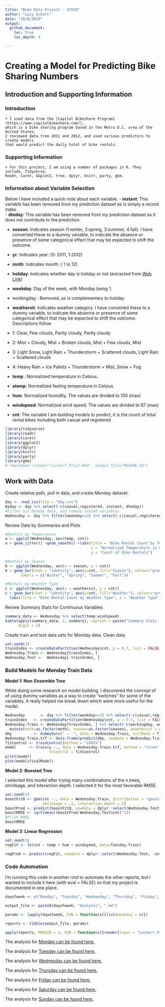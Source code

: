 ---
title: "Bike Data Project - ST558"
author: "Lucy Eckert"
date: "10/8/2020"
output:
  github_document:
    toc: true
    toc_depth: 4

---
# Creating a Model for Predicting Bike Sharing Numbers   

## Introduction and Supporting Information  

### Introduction
    + I used data from the [Capital Bikeshare Program](https://www.capitalbikeshare.com/), 
    which is a bike sharing program based in the Metro D.C. area of the United States. 
    I reviewed data from 2011 and 2012, and used various predictors to create models 
    that would predict the daily total of bike rentals.  
    
    
### Supporting Information  
    + For this project, I am using a number of packages in R. They include, Tidyverse, 
    Readr, Caret, GGplot2, tree, dplyr, knitr, party, gbm,    
    
### Information about Variable Selection  

Below I have included a quick note about each variable. 
- **instant**: This variable has been removed from my prediction dataset as is simply a record index.  
- **dteday**: This variable has been removed from my prediction dataset as it does not contribute to the prediction.  

- **season**: Indicates season (1:winter, 2:spring, 3:summer, 4:fall). I have converted these to a dummy variable, to indicate the absence or presence of some categorical effect that may be expected to shift the outcome.  

- **yr**: Indicates year: (0: 2011, 1:2012)  

- **mnth**: Indicates month: ( 1 to 12)  

- **holiday**: Indicates whether day is holiday or not (extracted from [Web Link](https://dchr.dc.gov/page/holiday-schedules))  

- **weekday**: Day of the week, with Monday being 1.  

- workingday : Removed, as is complementary to holiday  

+ **weathersit**:  Indicates weather category. I have converted these to a dummy variable, to indicate the absence or presence of some categorical effect that may be expected to shift the outcome. Descriptions follow
- 1: Clear, Few clouds, Partly cloudy, Partly cloudy
- 2: Mist + Cloudy, Mist + Broken clouds, Mist + Few clouds, Mist
- 3: Light Snow, Light Rain + Thunderstorm + Scattered clouds, Light Rain + Scattered clouds
- 4: Heavy Rain + Ice Pallets + Thunderstorm + Mist, Snow + Fog  

- **temp** : Normalized temperature in Celsius.   

- **atemp**: Normalized feeling temperature in Celsius.   

- **hum**: Normalized humidity. The values are divided to 100 (max)  

- **windspeed**: Normalized wind speed. The values are divided to 67 (max)  

- **cnt**: The variable I am building models to predict, it is the count of total rental bikes including both casual and registered

```{r setup, echo = FALSE, warning = FALSE, message = FALSE}

library(tidyverse)
library(readr)
library(caret)
library(ggplot2)
library(dplyr)
library(knitr)
library(party)
library(gbm)
# rmarkdown::render("Leckert_Proj2.Rmd", output_file="README.md")
```

## Work with Data  

Create relative path, pull in data, and create Monday dataset.
```{r, , warning = FALSE}
day <- read_csv(file = "day.csv")
byday <- day %>% select(-c(casual,registered, instant, dteday))
#Filter out Monday data, and remove unused variables
Wednesday <- day %>% filter(weekday==3) %>% select(-c(casual,registered, instant, dteday))
```

Review Data by Summaries and Plots
```{r, , warning = FALSE}
#Rentals by Temperature
a <- ggplot(Wednesday, aes(temp, cnt))
a + geom_jitter() +geom_smooth() +labs(title = "Bike Rental Count by Temperature", 
                                       x = "Normalized Temperature in Celcius", 
                                       y = "Count of Bike Rentals")
```

```{r, , warning = FALSE}
#Rentals by Season
b <- ggplot(Wednesday, aes(x = season, y = cnt))
b + geom_bar(stat = "identity", aes(y=cnt, fill="Season"), colour="green") + labs(title = "Bike Rental Count by Season", x = "Season", y = "Count of Bike Rentals") + scale_fill_discrete(name = "Seasons:", 
       labels = c("Winter", "Spring", "Summer", "Fall")) 
```

```{r, warning = FALSE}
#Rentals by Weather Type
c <- ggplot(Wednesday, aes(x = weathersit, y = cnt))
c + geom_bar(stat = "identity", aes(y=cnt, fill="Weather"), colour="green") + 
  labs(title = "Bike Rental Count by Weather Type", x = "Weather Type", y = "Count of Bike Rentals") +   scale_fill_discrete(name = "Weather:") 
```

Review Summary Stats for Continuous Variables
```{r}
summary_data <- Wednesday %>% select(temp:windspeed)
kable(apply(summary_data, 2, summary), caption = paste("Summary Stats for Continuous Variables"), 
      digit = 2)
```


Create train and test data sets for Monday data. Clean data.
```{r, , warning = FALSE, error=TRUE}
set.seed(1)
trainIndex <- createDataPartition(Wednesday$cnt, p = 0.7, list = FALSE)
Wednesday.Train <- Wednesday[trainIndex, ] 
Wednesday.Test <-  Wednesday[-trainIndex, ]
```
  
### Build Models for Monday Train Data  

**Model 1: Non-Ensemble Tree** 

While doing some research on model building, I discovered the concept of of using dummy 
variables as a way to create "switches" for some of the variables. It really helped me
break down which were more useful for the model.
```{r, warning = FALSE, error=TRUE}
Wednesday       <- day %>% filter(weekday==3) %>% select(-c(casual,registered, instant, dteday))
trainIndex   <- createDataPartition(Wednesday$cnt, p = 0.7, list = FALSE)
Wednesday.Train <- Wednesday[trainIndex, ] %>% select(-c(workingday, weekday)) %>% 
  mutate(mnth=as.factor(mnth), season=as.factor(season), weathersit = as.factor(weathersit))
dmy          <- dummyVars(" ~ .", data = Wednesday.Train, fullRank = T)
Wednesday.Train.trf <- data.frame(predict(dmy, newdata = Wednesday.Train)) %>% mutate(y = scale(cnt)) %>% select(-cnt)
fitControl <- trainControl(method = "LOOCV")
model      <- train(y ~., data = Wednesday.Train.trf, method = "ctree",
                    trControl = fitControl)
print(model)
plot(model$finalModel)
```

**Model 2: Boosted Tree**

I selected this model after trying many combinations of the n.trees, shrinkage, 
and interaction depth. I selected it for the most favorable RMSE.
```{r, warning = FALSE, error=TRUE}
set.seed(1)
boostFit8 <- gbm(cnt ~., data = Wednesday.Train, distribution = "gaussian", n.trees = 100,
                 shrinkage = .1, interaction.depth = 2)
boostPred <- predict(boostFit8, newdata = dplyr::select(Wednesday.Test, -cnt), n.trees = 100)
boostRMSE <- sqrt(mean((boostPred-Wednesday.Test$cnt)^2))
#Print RMSE
boostRMSE
```

**Model 3: Linear Regression**
```{r regmodel, echo=TRUE, warning=FALSE, error=TRUE}
set.seed(1)
regFit <- lm(cnt ~ temp + hum + windspeed, data=Tuesday.Train)

regPred <- predict(regFit, newdata = dplyr::select(Wednesday.Test, -cnt))
```


### Code Automation  

I'm running this code in another rmd to automate the other reports, but I wanted to include
it here (with eval = FALSE) so that my project is documented in one place.  

```{r, eval = FALSE}
dayofweek <- c("Monday", "Tuesday", "Wednesday", "Thursday", "Friday", "Saturday", "Sunday")

output_file <- paste0(dayofweek, "Analysis", ".md")

params <- lapply(dayofweek, FUN = function(x){list(weekday = x)})

reports <- tibble(output_file, params)

apply(reports, MARGIN = 1, FUN = function(x){render(input = "Leckert_Proj2.Rmd", output_file = x[[1]], params = x[[2]])})
```

The analysis for [Monday can be found here.](https://github.com/laeckert/Project_2/blob/main/MondayAnalysis_files/figure-gfm/Monday.pdf)

The analysis for [Tuesday can be found here.](https://github.com/laeckert/Project_2/blob/main/TuesdayAnalysis_files/figure-gfm/Tuesday.pdf)

The analysis for [Wednesday can be found here.](https://github.com/laeckert/Project_2/blob/main/WednesdayAnalysis_files/figure-gfm/Wednesday.pdf)

The analysis for [Thursday can be found here.](https://github.com/laeckert/Project_2/blob/main/ThursdayAnalysis_files/figure-gfm/Thursday.pdf)

The analysis for [Friday can be found here.](https://github.com/laeckert/Project_2/blob/main/FridayAnalysis_files/figure-gfm/Friday.pdf)

The analysis for [Saturday can be found here.](https://github.com/laeckert/Project_2/blob/main/SaturdayAnalysis_files/figure-gfm/Saturday.pdf)

The analysis for [Sunday can be found here.](https://github.com/laeckert/Project_2/blob/main/SundayAnalysis_files/figure-gfm/Sunday.pdf)
